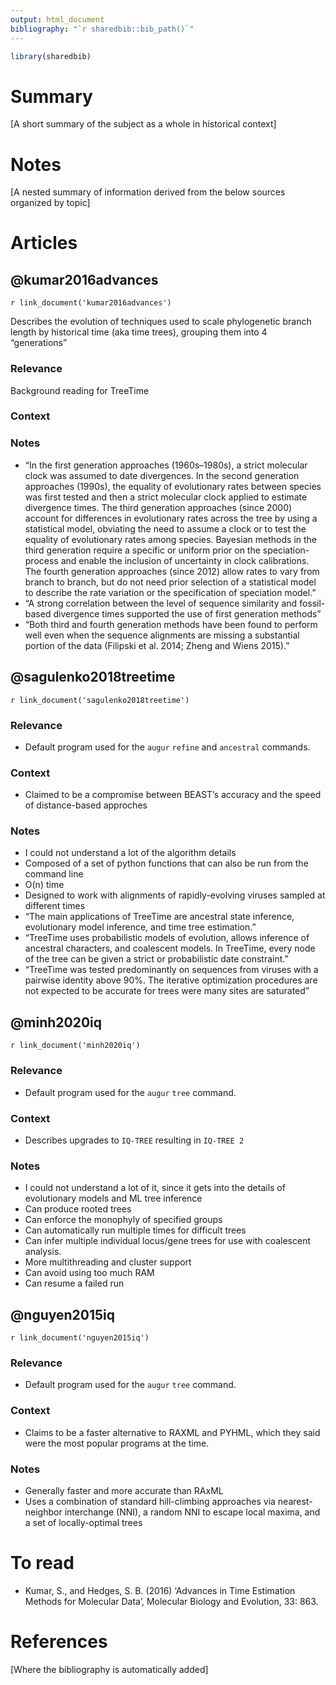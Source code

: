 ```yaml
---
output: html_document
bibliography: "`r sharedbib::bib_path()`"
---
```


```r
library(sharedbib)
```


# Summary

[A short summary of the subject as a whole in historical context]




# Notes

[A nested summary of information derived from the below sources organized by topic]




# Articles


## @kumar2016advances

`r link_document('kumar2016advances')`

Describes the evolution of techniques used to scale phylogenetic branch length by historical time (aka time trees), grouping them into 4 "generations"

### Relevance

Background reading for TreeTime

### Context


### Notes

* "In the first generation approaches (1960s–1980s), a strict molecular clock was assumed to date divergences. In the second generation approaches (1990s), the equality of evolutionary rates between species was first tested and then a strict molecular clock applied to estimate divergence times. The third generation approaches (since 2000) account for differences in evolutionary rates across the tree by using a statistical model, obviating the need to assume a clock or to test the equality of evolutionary rates among species. Bayesian methods in the third generation require a specific or uniform prior on the speciation-process and enable the inclusion of uncertainty in clock calibrations. The fourth generation approaches (since 2012) allow rates to vary from branch to branch, but do not need prior selection of a statistical model to describe the rate variation or the specification of speciation model."
* "A strong correlation between the level of sequence similarity and fossil-based divergence times supported the use of first generation methods"
* "Both third and fourth generation methods have been found to perform well even when the sequence alignments are missing a substantial portion of the data (Filipski et al. 2014; Zheng and Wiens 2015)."



## @sagulenko2018treetime

`r link_document('sagulenko2018treetime')`

### Relevance

* Default program used for the `augur` `refine` and `ancestral` commands.

### Context

* Claimed to be a compromise between BEAST's accuracy and the speed of distance-based approches

### Notes

* I could not understand a lot of the algorithm details
* Composed of a set of python functions that can also be run from the command line
* O(n) time
* Designed to work with alignments of rapidly-evolving viruses sampled at different times
* "The main applications of TreeTime are ancestral state inference, evolutionary model inference, and time tree estimation."
* "TreeTime uses probabilistic models of evolution, allows inference of ancestral characters, and coalescent models. In TreeTime, every node of the tree can be given a strict or probabilistic date constraint."
* "TreeTime was tested predominantly on sequences from viruses with a pairwise identity above 90%. The iterative optimization procedures are not expected to be accurate for trees were many sites are saturated"

## @minh2020iq

`r link_document('minh2020iq')`

### Relevance

* Default program used for the `augur` `tree` command.

### Context

* Describes upgrades to `IQ-TREE` resulting in `IQ-TREE 2`

### Notes

* I could not understand a lot of it, since it gets into the details of evolutionary models and ML tree inference
* Can produce rooted trees
* Can enforce the monophyly of specified groups
* Can automatically run multiple times for difficult trees
* Can infer multiple individual locus/gene trees for use with coalescent analysis.
* More multithreading and cluster support
* Can avoid using too much RAM
* Can resume a failed run

## @nguyen2015iq

`r link_document('nguyen2015iq')`

### Relevance

* Default program used for the `augur` `tree` command.

### Context

* Claims to be a faster alternative to RAXML and PYHML, which they said were the most popular programs at the time.

### Notes

* Generally faster and more accurate than RAxML
* Uses a combination of standard hill-climbing approaches via nearest-neighbor interchange (NNI), a random NNI to escape local maxima, and a set of locally-optimal trees  



# To read

* Kumar, S., and Hedges, S. B. (2016) ‘Advances in Time
Estimation Methods for Molecular Data’, Molecular Biology and
Evolution, 33: 863.




# References

[Where the bibliography is automatically added]

